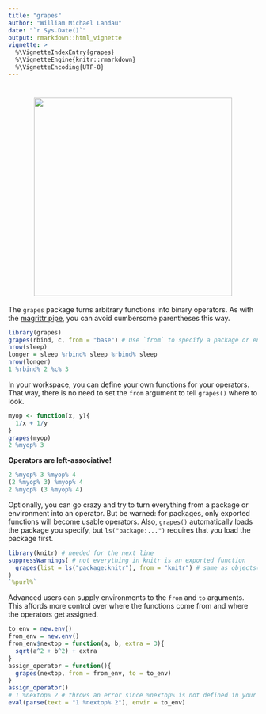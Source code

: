 ```yaml
---
title: "grapes"
author: "William Michael Landau"
date: "`r Sys.Date()`"
output: rmarkdown::html_vignette
vignette: >
  %\VignetteIndexEntry{grapes}
  %\VignetteEngine{knitr::rmarkdown}
  %\VignetteEncoding{UTF-8}
---
```


<h1 align="center">
  <img width="400" src="logo.png" alt="" style = "border: none">
</h1>

The `grapes` package turns arbitrary functions into binary operators. As with the [magrittr pipe](https://CRAN.R-project.org/package=magrittr/vignettes/magrittr.html), you can avoid cumbersome parentheses this way.

```r
library(grapes)
grapes(rbind, c, from = "base") # Use `from` to specify a package or environment to search. 
nrow(sleep) 
longer = sleep %rbind% sleep %rbind% sleep
nrow(longer)
1 %rbind% 2 %c% 3
```

In your workspace, you can define your own functions for your operators. That way, there is no need to set the `from` argument to tell `grapes()` where to look.

```r
myop <- function(x, y){
  1/x + 1/y
}
grapes(myop)
2 %myop% 3
```

**Operators are left-associative!**

```r
2 %myop% 3 %myop% 4
(2 %myop% 3) %myop% 4
2 %myop% (3 %myop% 4)
```


Optionally, you can go crazy and try to turn everything from a package or environment into an operator. But be warned: for packages, only exported functions will become usable operators. Also, `grapes()` automatically loads the package you specify, but `ls("package:...")` requires that you load the package first.

```r
library(knitr) # needed for the next line
suppressWarnings( # not everything in knitr is an exported function
  grapes(list = ls("package:knitr"), from = "knitr") # same as objects("package:knitr")
)
`%purl%`
```

Advanced users can supply environments to the `from` and `to` arguments. This affords more control over where the functions come from and where the operators get assigned.

```r
to_env = new.env()
from_env = new.env()
from_env$nextop = function(a, b, extra = 3){
  sqrt(a^2 + b^2) + extra
}
assign_operator = function(){
  grapes(nextop, from = from_env, to = to_env)
}
assign_operator()
# 1 %nextop% 2 # throws an error since %nextop% is not defined in your workspace
eval(parse(text = "1 %nextop% 2"), envir = to_env)
```

